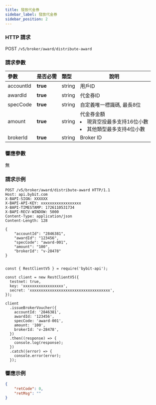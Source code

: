```yaml
---
title: 發放代金券
sidebar_label: 發放代金券
sidebar_position: 2
---
```


### HTTP 請求
POST `/v5/broker/award/distribute-award`

### 請求參數
| 參數 | 是否必需 | 類型 | 說明|
|:----- |:-------|:-----|------ |
|accountId |**true** |string |用戶ID|
|awardId |**true** |string |代金券ID|
|specCode |**true** |string |自定義唯一標識碼, 最長8位|
|amount |**true** |string |代金券金額 <li>現貨空投最多支持16位小數</li><li>其他類型最多支持4位小數</li> |
|brokerId |**true** |string |Broker ID|

### 響應參數
無

### 請求示例

<Tabs groupId="programming-languages">
<TabItem value="http" label="HTTP">

```http
POST /v5/broker/award/distribute-award HTTP/1.1
Host: api.bybit.com
X-BAPI-SIGN: XXXXXX
X-BAPI-API-KEY: xxxxxxxxxxxxxxxxxx
X-BAPI-TIMESTAMP: 1726110531734
X-BAPI-RECV-WINDOW: 5000
Content-Type: application/json
Content-Length: 128

{
    "accountId": "2846381",
    "awardId": "123456",
    "specCode": "award-001",
    "amount": "100",
    "brokerId": "v-28478"
}
```

</TabItem>
<TabItem value="python" label="Python">

```python

```

</TabItem>

<TabItem value="Node" label="Node.js">

```n4js
const { RestClientV5 } = require('bybit-api');

const client = new RestClientV5({
  testnet: true,
  key: 'xxxxxxxxxxxxxxxxxx',
  secret: 'xxxxxxxxxxxxxxxxxxxxxxxxxxxxxxxxxxxx',
});

client
  .issueBrokerVoucher({
    accountId: '2846381',
    awardId: '123456',
    specCode: 'award-001',
    amount: '100',
    brokerId: 'v-28478',
  })
  .then((response) => {
    console.log(response);
  })
  .catch((error) => {
    console.error(error);
  });
```

</TabItem>
</Tabs>

### 響應示例

```json
{
    "retCode": 0,
    "retMsg": ""
}
```

